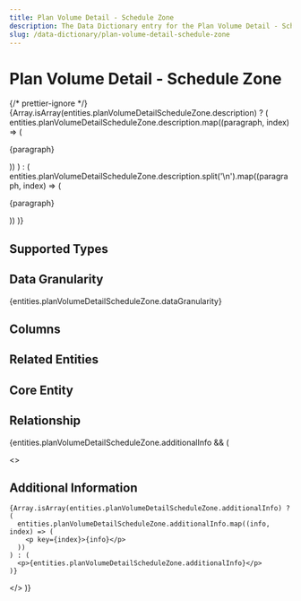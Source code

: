 ```yaml
---
title: Plan Volume Detail - Schedule Zone
description: The Data Dictionary entry for the Plan Volume Detail - Schedule Zone entity
slug: /data-dictionary/plan-volume-detail-schedule-zone
---
```



# Plan Volume Detail - Schedule Zone

{/* prettier-ignore */}
{Array.isArray(entities.planVolumeDetailScheduleZone.description) ? (
  entities.planVolumeDetailScheduleZone.description.map((paragraph, index) => (
    <p key={index}>{paragraph}</p>
))
) : (
entities.planVolumeDetailScheduleZone.description.split('\n').map((paragraph, index) => (

<p key={index}>{paragraph}</p>
)) )}

## Supported Types

<SupportedTypesTable supportedTypes={entities.planVolumeDetailScheduleZone.supportedTypes} />

## Data Granularity

{entities.planVolumeDetailScheduleZone.dataGranularity}

## Columns

<ColumnsTable columns={entities.planVolumeDetailScheduleZone.columns} />

## Related Entities

<RelatedEntitiesList relatedEntities={entities.planVolumeDetailScheduleZone.relatedEntities} />

## Core Entity

<CoreEntityTable coreEntities={entities.planVolumeDetailScheduleZone.coreEntity} />

## Relationship

<RelationshipTable
  relationship={entities.planVolumeDetailScheduleZone.relationship}
  simple={true}
/>

{entities.planVolumeDetailScheduleZone.additionalInfo && (

  <>
    <h2>Additional Information</h2>

    {Array.isArray(entities.planVolumeDetailScheduleZone.additionalInfo) ? (
      entities.planVolumeDetailScheduleZone.additionalInfo.map((info, index) => (
        <p key={index}>{info}</p>
      ))
    ) : (
      <p>{entities.planVolumeDetailScheduleZone.additionalInfo}</p>
    )}

  </>
)}
